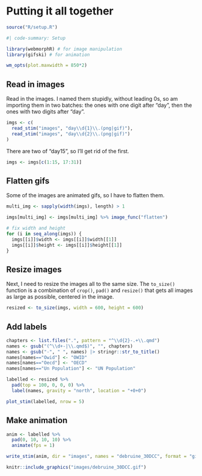 # Putting it all together

```r
source("R/setup.R")
```

```r
#| code-summary: Setup

library(webmorphR) # for image manipulation
library(gifski) # for animation

wm_opts(plot.maxwidth = 850*2)
```

## Read in images

Read in the images. I named them stupidly, without leading 0s, so am importing them in two batches: the ones with one digit after "day", then the ones with two digits after "day".

```r
imgs <- c(
  read_stim("images", "day\\d{1}\\.(png|gif)"),
  read_stim("images", "day\\d{2}\\.(png|gif)")
)
```

There are two of "day15", so I'll get rid of the first.

```r
imgs <- imgs[c(1:15, 17:31)]
```

## Flatten gifs

Some of the images are animated gifs, so I have to flatten them.

```r
multi_img <- sapply(width(imgs), length) > 1

imgs[multi_img] <- imgs[multi_img] %>% image_func("flatten")

# fix width and height
for (i in seq_along(imgs)) {
  imgs[[i]]$width <- imgs[[i]]$width[[1]]
  imgs[[i]]$height <- imgs[[i]]$height[[1]]
}
```

## Resize images

Next, I need to resize the images all to the same size. The `to_size()` function is a combination of `crop()`, `pad()` and `resize()` that gets all images as large as possible, centered in the image.

```r
resized <- to_size(imgs, width = 600, height = 600)
```

## Add labels 

```r
chapters <- list.files(".", pattern = "^\\d{2}-.+\\.qmd")
names <- gsub("(^\\d+-|\\.qmd$)", "", chapters)
names <- gsub("-", " ", names) |> stringr::str_to_title()
names[names=="Owid"] <- "OWID"
names[names=="Oecd"] <- "OECD"
names[names=="Un Population"] <- "UN Population"

labelled <- resized %>%
  pad(top = 100, 0, 0, 0) %>%
  label(names, gravity = "north", location = "+0+0")
```


```r
plot_stim(labelled, nrow = 5)
```

## Make animation

```r
anim <- labelled %>%
  pad(0, 10, 10, 10) %>%
  animate(fps = 1)

write_stim(anim, dir = "images", names = "debruine_30DCC", format = "gif")

knitr::include_graphics("images/debruine_30DCC.gif")
```






